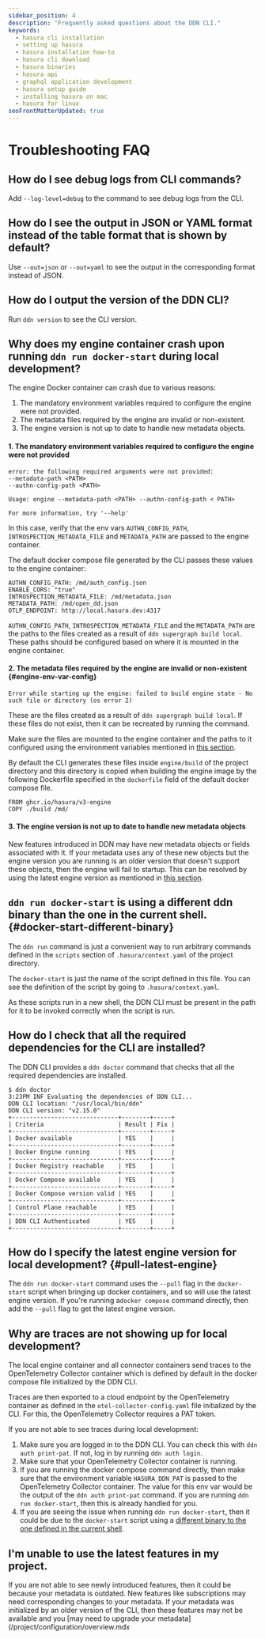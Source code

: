 ```yaml
---
sidebar_position: 4
description: "Frequently asked questions about the DDN CLI."
keywords:
  - hasura cli installation
  - setting up hasura
  - hasura installation how-to
  - hasura cli download
  - hasura binaries
  - hasura api
  - graphql application development
  - hasura setup guide
  - installing hasura on mac
  - hasura for linux
seoFrontMatterUpdated: true
---
```



# Troubleshooting FAQ

## How do I see debug logs from CLI commands?

Add `--log-level=debug` to the command to see debug logs from the CLI.

## How do I see the output in JSON or YAML format instead of the table format that is shown by default?

Use `--out=json` or `--out=yaml` to see the output in the corresponding format instead of JSON.

## How do I output the version of the DDN CLI?

Run `ddn version` to see the CLI version.

## Why does my engine container crash upon running `ddn run docker-start` during local development?

The engine Docker container can crash due to various reasons:

1. The mandatory environment variables required to configure the engine were not provided.
2. The metadata files required by the engine are invalid or non-existent.
3. The engine version is not up to date to handle new metadata objects.

#### 1. The mandatory environment variables required to configure the engine were not provided

```text title="Error output"
error: the following required arguments were not provided:
--metadata-path <PATH>
--authn-config-path <PATH>

Usage: engine --metadata-path <PATH> --authn-config-path < PATH>

For more information, try '--help'
```

In this case, verify that the env vars `AUTHN_CONFIG_PATH`, `INTROSPECTION_METADATA_FILE` and `METADATA_PATH` are passed
to the engine container.

The default docker compose file generated by the CLI passes these values to the engine container:

```
AUTHN_CONFIG_PATH: /md/auth_config.json
ENABLE_CORS: "true"
INTROSPECTION_METADATA_FILE: /md/metadata.json
METADATA_PATH: /md/open_dd.json
OTLP_ENDPOINT: http://local.hasura.dev:4317
```

`AUTHN_CONFIG_PATH`, `INTROSPECTION_METADATA_FILE` and the `METADATA_PATH` are the paths to the files created as a
result of `ddn supergraph build local`. These paths should be configured based on where it is mounted in the engine
container.

#### 2. The metadata files required by the engine are invalid or non-existent {#engine-env-var-config}

```text title="Error output"
Error while starting up the engine: failed to build engine state - No such file or directory (os error 2)
```

These are the files created as a result of `ddn supergraph build local`. If these files do not exist, then it can be
recreated by running the command.

Make sure the files are mounted to the engine container and the paths to it configured using the environment variables
mentioned in [this section](#engine-env-var-config).

By default the CLI generates these files inside `engine/build` of the project directory and this directory is copied
when building the engine image by the following Dockerfile specified in the `dockerfile` field of the default docker
compose file.

```
FROM ghcr.io/hasura/v3-engine
COPY ./build /md/
```

#### 3. The engine version is not up to date to handle new metadata objects

New features introduced in DDN may have new metadata objects or fields associated with it. If your metadata uses any of
these new objects but the engine version you are running is an older version that doesn't support these objects, then
the engine will fail to startup. This can be resolved by using the latest engine version as mentioned in
[this section](#pull-latest-engine).

## `ddn run docker-start` is using a different ddn binary than the one in the current shell. {#docker-start-different-binary}

The `ddn run` command is just a convenient way to run arbitrary commands defined in the `scripts` section of
`.hasura/context.yaml` of the project directory.

The `docker-start` is just the name of the script defined in this file. You can see the definition of the script by
going to `.hasura/context.yaml`.

As these scripts run in a new shell, the DDN CLI must be present in the path for it to be invoked correctly when the
script is run.

## How do I check that all the required dependencies for the CLI are installed?

The DDN CLI provides a `ddn doctor` command that checks that all the required dependencies are installed.

```text title="ddn doctor Output"
$ ddn doctor
3:23PM INF Evaluating the dependencies of DDN CLI...
DDN CLI location: "/usr/local/bin/ddn"
DDN CLI version: "v2.15.0"
+------------------------------+--------+-----+
| Criteria                     | Result | Fix |
+------------------------------+--------+-----+
| Docker available             | YES    |     |
+------------------------------+--------+-----+
| Docker Engine running        | YES    |     |
+------------------------------+--------+-----+
| Docker Registry reachable    | YES    |     |
+------------------------------+--------+-----+
| Docker Compose available     | YES    |     |
+------------------------------+--------+-----+
| Docker Compose version valid | YES    |     |
+------------------------------+--------+-----+
| Control Plane reachable      | YES    |     |
+------------------------------+--------+-----+
| DDN CLI Authenticated        | YES    |     |
+------------------------------+--------+-----+
```

## How do I specify the latest engine version for local development? {#pull-latest-engine}

The `ddn run docker-start` command uses the `--pull` flag in the `docker-start` script when bringing up docker
containers, and so will use the latest engine version. If you're running a`docker compose` command directly, then add
the `--pull` flag to get the latest engine version.

## Why are traces are not showing up for local development?

The local engine container and all connector containers send traces to the OpenTelemetry Collector container which is
defined by default in the docker compose file initialized by the DDN CLI.

Traces are then exported to a cloud endpoint by the OpenTelemetry container as defined in the
`otel-collector-config.yaml` file initialized by the CLI. For this, the OpenTelemetry Collector requires a PAT token.

If you are not able to see traces during local development:

1. Make sure you are logged in to the DDN CLI. You can check this with `ddn auth print-pat`. If not, log in by running
   `ddn auth login`.
2. Make sure that your OpenTelemetry Collector container is running.
3. If you are running the docker compose command directly, then make sure that the environment variable `HASURA_DDN_PAT`
   is passed to the OpenTelemetry Collector container. The value for this env var would be the output of the
   `ddn auth print-pat` command. If you are running `ddn run docker-start`, then this is already handled for you.
4. If you are seeing the issue when running `ddn run docker-start`, then it could be due to the `docker-start` script
   using a [different binary to the one defined in the current shell](#docker-start-different-binary).

## I'm unable to use the latest features in my project.

If you are not able to see newly introduced features, then it could be because your metadata is outdated. New features
like subscriptions may need corresponding changes to your metadata. If your metadata was initialized by an older version
of the CLI, then these features may not be available and you [may need to upgrade your
metadata](/project/configuration/overview.mdx
